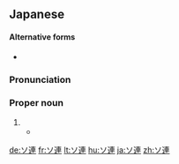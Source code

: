 ==Japanese==
{{ja-kanjitab|れん|yomi=o|sort=それん}}

====Alternative forms====
* {{qualifier|rare}} {{ja-l|蘇連}}

===Pronunciation===
{{ja-pron|acc=a|ソれん}}

===Proper noun===
{{ja-pos|proper|ソれん}}

# {{short for|ソビエト連邦||the [[Soviet Union]]|tr=Sobieto Renpou|lang=ja|sort=それん}}
#* {{quote-book|author={{w|Motohiro Katou}}|title={{w|Q.E.D. 証明終了|{{lang|ja|Q.E.D. 証明終了}}|lang=ja}}|trans-title={{w|Q.E.D. (manga)|Q.E.D. Quod Erat Demonstrandum}}|location=Tokyo|publisher=Kodansha|date=September 16 1999|isbn=4-06-333696-4|volume=4|page=90|passage={{ja-usex|'''ソ連'''が崩%壊して東%西%冷%戦は終わったんだ|'''ソれん''' が ほう%かいして とう%ざい% れい%せん は おわったんだ|It's 'cuz the '''Soviet Union''' collapsed and the Cold War ended}}|chapter={{lang|ja|ヤコブの階段}}|trans-chapter=Jacob's Ladder|language=Japanese}}

[[de:ソ連]]
[[fr:ソ連]]
[[lt:ソ連]]
[[hu:ソ連]]
[[ja:ソ連]]
[[zh:ソ連]]